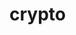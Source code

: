 # crypto


<ul className="grid grid-cols-1 md:grid-cols-2 lg:grid-cols-3 xl:grid-cols-4 gap-4 -ml-6">

<ReferenceCard
    title="bigprints"
    description="This command allows the user to retrieve the last 15 large prints for a given cryptocurrency pair. The command..."
    url="/bot/reference/telegram/crypto/bigprints"
/>
<ReferenceCard
    title="bio"
    description="This command allows the user to retrieve fundamental information about a crypto, such as its current price,..."
    url="/bot/reference/telegram/crypto/bio"
/>
<ReferenceCard
    title="compfees"
    description="This command allows users to retrieve the Protocol fees over time for the given project."
    url="/bot/reference/telegram/crypto/compfees"
/>
<ReferenceCard
    title="defi"
    description="This command will retrieve a chart or table of the top DeFi protocols by market capitalization. It will provide a..."
    url="/bot/reference/telegram/crypto/defi"
/>
<ReferenceCard
    title="fees"
    description="This will provide the user with the fee rate of the top crypto protocols on a specified date, allowing the user..."
    url="/bot/reference/telegram/crypto/fees"
/>
<ReferenceCard
    title="ir"
    description="This command allows the user to retrieve the issuance rate of the top crypto protocols. The issuance rate is the..."
    url="/bot/reference/telegram/crypto/ir"
/>
<ReferenceCard
    title="prints"
    description="This command allows the user to retrieve the Last 15 Crypto Prints over the last 24 hours for the specified coin...."
    url="/bot/reference/telegram/crypto/prints"
/>
<ReferenceCard
    title="top"
    description="This command will retrieve the top cryptocurrencies, ranked by market capitalization, allowing the user to..."
    url="/bot/reference/telegram/crypto/top"
/>
<ReferenceCard
    title="tvl"
    description="This command allows users to retrieve historical TVL (Total Value Locked) data for any given protocol. It..."
    url="/bot/reference/telegram/crypto/tvl"
/>
</ul>
